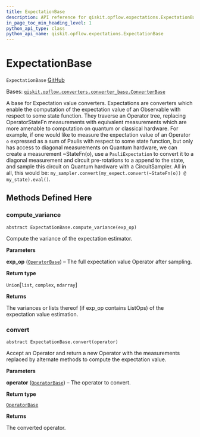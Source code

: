 ```yaml
---
title: ExpectationBase
description: API reference for qiskit.opflow.expectations.ExpectationBase
in_page_toc_min_heading_level: 1
python_api_type: class
python_api_name: qiskit.opflow.expectations.ExpectationBase
---
```


# ExpectationBase

<span id="qiskit.opflow.expectations.ExpectationBase" />

`ExpectationBase` [GitHub](https://github.com/qiskit/qiskit/tree/stable/0.21/qiskit/opflow/expectations/expectation_base.py "view source code")

Bases: [`qiskit.opflow.converters.converter_base.ConverterBase`](qiskit.opflow.converters.ConverterBase "qiskit.opflow.converters.converter_base.ConverterBase")

A base for Expectation value converters. Expectations are converters which enable the computation of the expectation value of an Observable with respect to some state function. They traverse an Operator tree, replacing OperatorStateFn measurements with equivalent measurements which are more amenable to computation on quantum or classical hardware. For example, if one would like to measure the expectation value of an Operator `o` expressed as a sum of Paulis with respect to some state function, but only has access to diagonal measurements on Quantum hardware, we can create a measurement \~StateFn(o), use a `PauliExpectation` to convert it to a diagonal measurement and circuit pre-rotations to a append to the state, and sample this circuit on Quantum hardware with a CircuitSampler. All in all, this would be: `my_sampler.convert(my_expect.convert(~StateFn(o)) @ my_state).eval()`.

## Methods Defined Here

### compute\_variance

<span id="qiskit.opflow.expectations.ExpectationBase.compute_variance" />

`abstract ExpectationBase.compute_variance(exp_op)`

Compute the variance of the expectation estimator.

**Parameters**

**exp\_op** ([`OperatorBase`](qiskit.opflow.OperatorBase "qiskit.opflow.operator_base.OperatorBase")) – The full expectation value Operator after sampling.

**Return type**

`Union`\[`list`, `complex`, `ndarray`]

**Returns**

The variances or lists thereof (if exp\_op contains ListOps) of the expectation value estimation.

### convert

<span id="qiskit.opflow.expectations.ExpectationBase.convert" />

`abstract ExpectationBase.convert(operator)`

Accept an Operator and return a new Operator with the measurements replaced by alternate methods to compute the expectation value.

**Parameters**

**operator** ([`OperatorBase`](qiskit.opflow.OperatorBase "qiskit.opflow.operator_base.OperatorBase")) – The operator to convert.

**Return type**

[`OperatorBase`](qiskit.opflow.OperatorBase "qiskit.opflow.operator_base.OperatorBase")

**Returns**

The converted operator.


